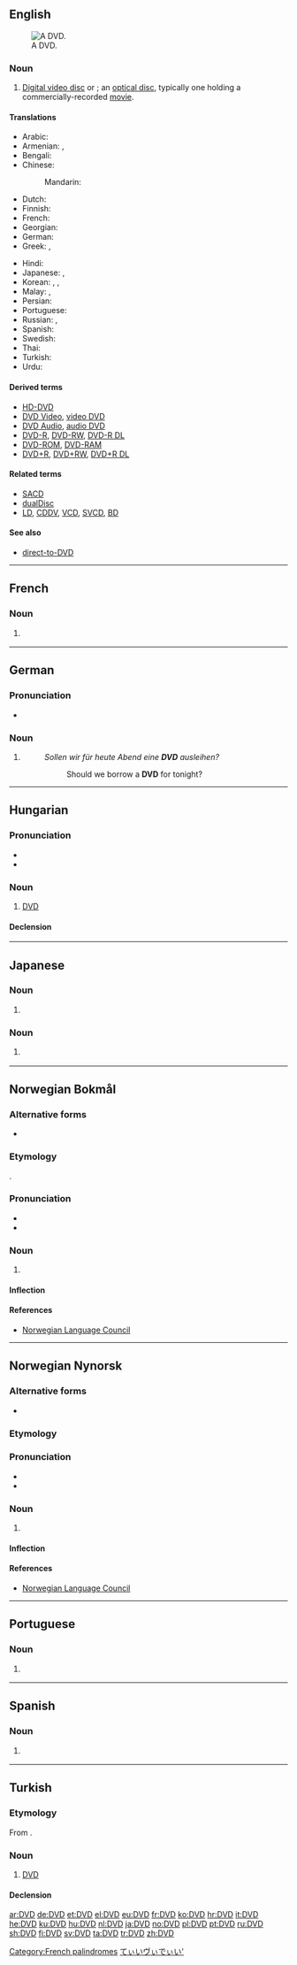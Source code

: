 {{also|dvd}}
==English==
[[Image:DVD-Video bottom-side.jpg|thumb|right|A DVD.]]

===Noun===
{{en-noun}}

# [[digital video disc#English|Digital video disc]] or {{l|en|digital versatile disc}}; an [[optical disc]], typically one holding a commercially-recorded [[movie]].

====Translations====
{{trans-top|digital video disc}}
* Arabic: {{t|ar|دِي فِي دِي|m}}
* Armenian: {{t|hy|DVD|tr=-}}, {{t|hy|ԹՏՍ}} {{qualifier|rare}}
* Bengali: {{t|bn|ডিভিডি|tr=ḑibhiḑi|sc=Beng}}
* Chinese:
*: Mandarin: {{t+|cmn|DVD|sc=Hani}}
* Dutch: {{t+|nl|dvd|m}}
* Finnish: {{t+|fi|DVD-levy}}
* French: {{t+|fr|DVD|m}}
* Georgian: {{t|ka|ციფრული ვიდეო დისკი}}
* German: {{t+|de|DVD|f}}
* Greek: {{t|el|ντιβιντί}}, {{t+|el|DVD|sc=Latn}}
{{trans-mid}}
* Hindi: {{t|hi|डीवीडी}}
* Japanese: {{t|ja|ディーブイディー|tr=dībuidī}}, {{t+|ja|DVD|tr=dībuidī|alt=ＤＶＤ|sc=Latn}}
* Korean: {{t|ko|디비디|sc=Hang}}, {{t|ko|디뷔디|sc=Kore}}, {{t+|ko|DVD|sc=Latn}}
* Malay: {{t|ms|DVD}}, {{t|ms|cakera video digital}}
* Persian: {{t|fa|دی‌وی‌دی|tr=di-vi-di|sc=fa-Arab}}
* Portuguese: {{t+|pt|DVD|m}}
* Russian: {{t|ru|ди-ви-ди́|m}}, {{t+|ru|DVD|m|sc=Latn}}
* Spanish: {{t|es|DVD|m}}
* Swedish: {{t+|sv|DVD|c}}
* Thai: {{t|th|ดีวีดี|tr=deeweedee}}
* Turkish: {{t+|tr|DVD}}
* Urdu: {{t|ur|ڈی وی ڈی|tr=ḍīvīḍī|sc=ur-Arab}}
{{trans-bottom}}

====Derived terms====
* [[HD-DVD]]
* [[DVD Video]], [[video DVD]]
* [[DVD Audio]], [[audio DVD]]
* [[DVD-R]], [[DVD-RW]], [[DVD-R DL]]
* [[DVD-ROM]], [[DVD-RAM]]
* [[DVD+R]], [[DVD+RW]], [[DVD+R DL]]

====Related terms====
* [[SACD]]
* [[dualDisc]]
* [[LD]], [[CDDV]], [[VCD]], [[SVCD]], [[BD]]

====See also====
* [[direct-to-DVD]]

----

==French==

===Noun===
{{fr-noun|m|DVD}}

# {{context|initialism|lang=fr}} {{l|en|DVD}}

[[Category:French palindromes]]

----

==German==

===Pronunciation===
* {{IPA|/ˌdeːfaʊ̯ˈdeː/|lang=de}}

===Noun===
{{de-noun|f||DVDs|pl2=DVD's|pl3=DVD}}

# {{l|en|DVD}}
#: ''Sollen wir für heute Abend eine '''DVD''' ausleihen?''
#:: Should we borrow a '''DVD''' for tonight?

----

==Hungarian==

===Pronunciation===
* {{hu-IPA|dévédé}}
* {{audio|Hu-DVD.ogg|Audio|lang=hu}}

===Noun===
{{hu-noun|-k}}

# [[DVD#English|DVD]] {{gloss|digital video disc}}

====Declension====
{{hu-infl-nom|DVD-|e}}{{hu-pos-tek|DVD-||jei}}

----

==Japanese==

===Noun===
{{ja-noun|r|kata=ディーブイディー|hidx=てぃいぶぃでぃい'}}

# {{context|initialism|lang=ja|sort=てぃいヴぃでぃい'}} {{l|en|DVD}}

===Noun===
{{ja-noun|r|kata=ディーヴィーディー|hidx=てぃいヴぃでぃい'}}
# {{context|initialism|lang=ja|sort=てぃいヴぃでぃい'}} {{l|en|DVD}}

[[Category:Japanese initialisms|てぃいヴぃでぃい']]

----

==Norwegian Bokmål==

===Alternative forms===
* {{l|nb|dvd}}

===Etymology===
{{borrowing|en|DVD|lang=nb}}.

===Pronunciation===
* {{IPA|/deːʋədeː/|lang=nb}}
* {{rhymes|ədeː|lang=nb}}

===Noun===
{{head|nb|noun|g=m}}

# {{l|en|DVD}}

====Inflection====
{{no-noun-infl|nb-class=m1|stem=DVD-}}

====References====
* [http://www.språkrådet.no/Sprakhjelp/Rettskriving_Ordboeker/Skriveregler_og_grammatikk/Forbokstavord/ Norwegian Language Council]

----

==Norwegian Nynorsk==

===Alternative forms===
* {{l|nn|dvd}}

===Etymology===
{{borrowing|en|DVD|lang=nn}}

===Pronunciation===
* {{IPA|/deːʋədeː/|lang=nn}}
* {{rhymes|ədeː|lang=nn}}

===Noun===
{{head|nn|noun|g=m}}

# {{l|en|DVD}}

====Inflection====
{{no-noun-infl|nn-class=m1|stem=DVD-}}

====References====
* [http://www.språkrådet.no/Sprakhjelp/Rettskriving_Ordboeker/Skriveregler_og_grammatikk/Forbokstavord/ Norwegian Language Council]

----

==Portuguese==

===Noun===
{{pt-noun|m|s}}

# {{l|en|DVD}} {{gloss|digital video disc}}

----

==Spanish==
{{wikipedia|lang=es}}

===Noun===
{{es-noun|m|s}}

# {{l|en|DVD}} {{gloss|digital video disc}}

----

==Turkish==

===Etymology===
From {{etyl|en|tr}} {{term|DVD|lang=en}}.

===Noun===
{{tr-noun|DVD'yi|DVD'ler}}

# {{context|media|lang=tr}} [[DVD#English|DVD]]

====Declension====
{{tr-decl-noun
|[[DVD]]|[[DVDler]] / [[DVD'ler]]
|[[DVD'yi]]|[[DVDleri]] / [[DVD'leri]]
|[[DVD'ye]]|[[DVDlere]] / [[DVD'lere]]
|[[DVD'de]]|[[DVDlerde]] / [[DVD'lerde]]
|[[DVD'den]]|[[DVDlerden]] / [[DVD'lerden]]
|[[DVD'nin]]|[[DVDlerin]] / [[DVD'lerin]]
}}

[[ar:DVD]]
[[de:DVD]]
[[et:DVD]]
[[el:DVD]]
[[eu:DVD]]
[[fr:DVD]]
[[ko:DVD]]
[[hr:DVD]]
[[it:DVD]]
[[he:DVD]]
[[ku:DVD]]
[[hu:DVD]]
[[nl:DVD]]
[[ja:DVD]]
[[no:DVD]]
[[pl:DVD]]
[[pt:DVD]]
[[ru:DVD]]
[[sh:DVD]]
[[fi:DVD]]
[[sv:DVD]]
[[ta:DVD]]
[[tr:DVD]]
[[zh:DVD]]